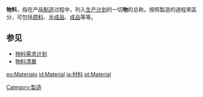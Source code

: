 '''物料'''，指在产品[[制造|制造]]过程中，列入[[生产计划|生产计划]]的一切'''物'''的总称。按照製造的過程來區分，可包括[[原料|原料]]、[[半成品|半成品]]、[[成品|成品]]等等。

==参见==
*[[物料需求计划|物料需求计划]]
*[[物料清單|物料清單]]



[[eo:Materialo|eo:Materialo]]
[[id:Material|id:Material]]
[[ja:材料|ja:材料]]
[[pt:Material|pt:Material]]

[[Category:製造|Category:製造]]